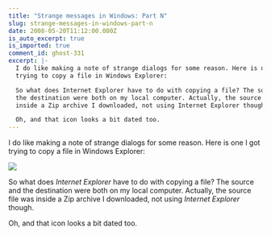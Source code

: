 ```yaml
---
title: "Strange messages in Windows: Part N"
slug: strange-messages-in-windows-part-n
date: 2008-05-20T11:12:00.000Z
is_auto_excerpt: true
is_imported: true
comment_id: ghost-331
excerpt: |-
  I do like making a note of strange dialogs for some reason. Here is one I got
  trying to copy a file in Windows Explorer:

  So what does Internet Explorer have to do with copying a file? The source and
  the destination were both on my local computer. Actually, the source file was
  inside a Zip archive I downloaded, not using Internet Explorer though.

  Oh, and that icon looks a bit dated too.
---
```


I do like making a note of strange dialogs for some reason. Here is one I got
trying to copy a file in Windows Explorer:

![](./new1.png)

So what does _Internet Explorer_ have to do with copying a file? The source and
the destination were both on my local computer. Actually, the source file was
inside a Zip archive I downloaded, not using _Internet Explorer_ though.

Oh, and that icon looks a bit dated too.
